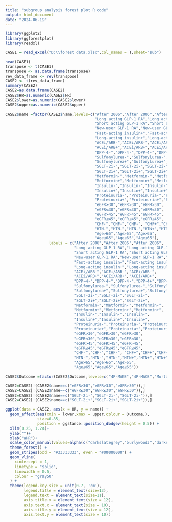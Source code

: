 ---
title: "subgroup analysis forest plot R code"
output: html_document
date: "2024-06-19"
---

```{r Load libraries}
library(ggplot2)
library(ggforestplot)
library(readxl)
```
```{r Load dataframes}
CASE1 = read_excel("D:\\forest data.xlsx",col_names = T,sheet="sub")
```
```{r setup, include=TRUE}
head(CASE1)
transpose <- t(CASE1)
transpose <- as.data.frame(transpose)
rev_data_frame <- rev(transpose)
CASE2 <- t(rev_data_frame)
summary(CASE2)
CASE2=as.data.frame(CASE2)
CASE2$HR=as.numeric(CASE2$HR)
CASE2$lower=as.numeric(CASE2$lower)
CASE2$upper=as.numeric(CASE2$upper)

CASE2$name =factor(CASE2$name,levels=c("After 2006","After 2006","After 2006",
                                       "Long acting GLP-1 RA","Long acting GLP-1 RA","Long acting GLP-1 RA",
                                       "Short acting GLP-1 RA","Short acting GLP-1 RA","Short acting GLP-1 RA",
                                       "New-user GLP-1 RA","New-user GLP-1 RA","New-user GLP-1 RA",
                                       "Fast-acting insulin+","Fast-acting insulin+","Fast-acting insulin+",
                                       "Long-acting insulin+","Long-acting insulin+","Long-acting insulin+",
                                       "ACEi/ARB-","ACEi/ARB-","ACEi/ARB-",
                                       "ACEi/ARB+","ACEi/ARB+","ACEi/ARB+",
                                       "DPP-4-","DPP-4-","DPP-4-","DPP-4+","DPP-4+","DPP-4+",
                                       "Sulfonylurea-","Sulfonylurea-","Sulfonylurea-",
                                       "Sulfonylurea+","Sulfonylurea+","Sulfonylurea+",
                                       "SGLT-2i-","SGLT-2i-","SGLT-2i-",
                                       "SGLT-2i+","SGLT-2i+","SGLT-2i+",
                                       "Metformin-","Metformin-","Metformin-",
                                       "Metformin+","Metformin+","Metformin+",
                                       "Insulin-","Insulin-","Insulin-",
                                       "Insulin+","Insulin+","Insulin+",
                                       "Proteinuria-","Proteinuria-","Proteinuria-",
                                       "Proteinuria+","Proteinuria+","Proteinuria+",
                                       "eGFR>30","eGFR>30","eGFR>30",
                                       "eGFR≤30","eGFR≤30","eGFR≤30",
                                       "eGFR>45","eGFR>45","eGFR>45",
                                       "eGFR≤45","eGFR≤45","eGFR≤45",
                                       "CHF-","CHF-","CHF-", "CHF+","CHF+","CHF+",
                                       "HTN-","HTN-","HTN-","HTN+","HTN+","HTN+",
                                       "Age>65","Age>65","Age>65",
                                       "Age≤65","Age≤65","Age≤65"),
                   labels = c("After 2006","After 2006","After 2006",
                              "Long acting GLP-1 RA","Long acting GLP-1 RA","Long acting GLP-1 RA",
                              "Short acting GLP-1 RA","Short acting GLP-1 RA","Short acting GLP-1 RA",
                              "New-user GLP-1 RA","New-user GLP-1 RA","New-user GLP-1 RA",
                              "Fast-acting insulin+","Fast-acting insulin+","Fast-acting insulin+",
                              "Long-acting insulin+","Long-acting insulin+","Long-acting insulin+",
                              "ACEi/ARB-","ACEi/ARB-","ACEi/ARB-",
                              "ACEi/ARB+","ACEi/ARB+","ACEi/ARB+",
                              "DPP-4-","DPP-4-","DPP-4-","DPP-4+","DPP-4+","DPP-4+",
                              "Sulfonylurea-","Sulfonylurea-","Sulfonylurea-",
                              "Sulfonylurea+","Sulfonylurea+","Sulfonylurea+",
                              "SGLT-2i-","SGLT-2i-","SGLT-2i-",
                              "SGLT-2i+","SGLT-2i+","SGLT-2i+",
                              "Metformin-","Metformin-","Metformin-",
                              "Metformin+","Metformin+","Metformin+",
                              "Insulin-","Insulin-","Insulin-",
                              "Insulin+","Insulin+","Insulin+",
                              "Proteinuria-","Proteinuria-","Proteinuria-",
                              "Proteinuria+","Proteinuria+","Proteinuria+",
                              "eGFR>30","eGFR>30","eGFR>30",
                              "eGFR≤30","eGFR≤30","eGFR≤30",
                              "eGFR>45","eGFR>45","eGFR>45",
                              "eGFR≤45","eGFR≤45","eGFR≤45",
                              "CHF-","CHF-","CHF-", "CHF+","CHF+","CHF+",
                              "HTN-","HTN-","HTN-","HTN+","HTN+","HTN+",
                              "Age>65","Age>65","Age>65",
                              "Age≤65","Age≤65","Age≤65"))

CASE2$Outcome =factor(CASE2$Outcome,levels=c("4P-MAKE","4P-MACE","Mortality"))

CASE2=CASE2[!(CASE2$name==c("eGFR>30","eGFR>30","eGFR>30")),] 
CASE2=CASE2[!(CASE2$name==c("eGFR≤30","eGFR≤30","eGFR≤30")),] 
CASE2=CASE2[!(CASE2$name==c("SGLT-2i-","SGLT-2i-","SGLT-2i-")),] 
CASE2=CASE2[!(CASE2$name==c("SGLT-2i+","SGLT-2i+","SGLT-2i+")),] 
```
```{r fig, fig.height = 9, fig.width = 6, fig.align = "center"}
ggplot(data = CASE2, aes(x = HR, y = name)) +
  geom_effect(aes(xmin = lower,xmax = upper,colour = Outcome,),
              size=0.85,
              position = ggstance::position_dodgev(height = 0.5)) +
  xlim(0.25, 1.24)+
  ylab("")+
  xlab("aHR")+
  scale_color_manual(values=alpha(c("darkslategrey","burlywood3","darkseagreen3"))) +
  theme_forest() +
  geom_stripes(odd = "#33333333", even = "#00000000") +
  geom_vline(
    xintercept = 1,
    linetype = "solid",
    linewidth = 0.5,
    colour = "gray50"
  ) +
  theme(legend.key.size = unit(0.7, 'cm'), 
        legend.title = element_text(size=13),
        legend.text = element_text(size=11), 
        axis.title.x = element_text(size = 12),
        axis.text.x = element_text(size = 10),
        axis.title.y = element_text(size = 12),
        axis.text.y = element_text(size = 10))


```
